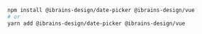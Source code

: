 ```bash
npm install @ibrains-design/date-picker @ibrains-design/vue
# or
yarn add @ibrains-design/date-picker @ibrains-design/vue
```
